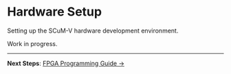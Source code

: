 # Hardware Setup

Setting up the SCuM-V hardware development environment.



<Callout type="warning">
Work in progress.
</Callout>


---

**Next Steps**: [FPGA Programming Guide →](/fpga-setup)